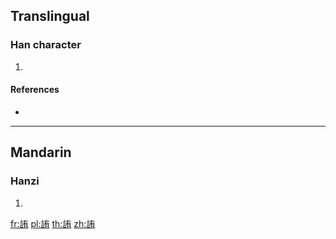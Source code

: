 {{character info/new}}
==Translingual==

===Han character===
{{Han char|rn=149|rad=言|as=06|sn=13|four=04627|canj=YRKB}}

# {{defn|Han|sort=言06}}

====References====
* {{Han ref|kx=1159.010|dkj=35447|dj=1625.010|hdz=63962.120|uh=8A74|ud=35444|bh=E050|bd=57424}}

----

==Mandarin==

===Hanzi===
{{cmn-hanzi|pin=[[wēi]] ([[wei1]]), [[zhòu]] ([[zhou4]])|wg=wei<sup>1</sup>, chou<sup>4</sup>}}

# {{defn|lang=cmn|sort=言06}}

[[fr:詴]]
[[pl:詴]]
[[th:詴]]
[[zh:詴]]